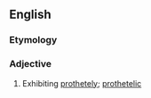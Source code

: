 ==English==

===Etymology===
{{suffix|en|prothetely|ous}}

===Adjective===
{{en-adj|-}}

# Exhibiting [[prothetely]]; [[prothetelic]]